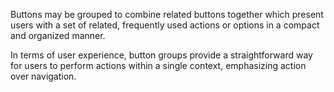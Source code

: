 Buttons may be grouped to combine related buttons together which present users with a set of related, frequently used actions or options in a compact and organized manner.

In terms of user experience, button groups provide a straightforward way for users to perform actions within a single context, emphasizing action over navigation.
